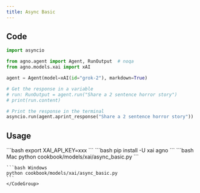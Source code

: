 ```yaml
---
title: Async Basic
---
```


## Code

```python cookbook/models/xai/async_basic.py
import asyncio

from agno.agent import Agent, RunOutput  # noqa
from agno.models.xai import xAI

agent = Agent(model=xAI(id="grok-2"), markdown=True)

# Get the response in a variable
# run: RunOutput = agent.run("Share a 2 sentence horror story")
# print(run.content)

# Print the response in the terminal
asyncio.run(agent.aprint_response("Share a 2 sentence horror story"))

```

## Usage

<Steps>
  <Snippet file="create-venv-step.mdx" />

  <Step title="Set your API key">
    ```bash
    export XAI_API_KEY=xxx
    ```
  </Step>

  <Step title="Install libraries">
    ```bash
    pip install -U xai agno
    ```
  </Step>

  <Step title="Run Agent">
    <CodeGroup>
    ```bash Mac
    python cookbook/models/xai/async_basic.py
    ```

    ```bash Windows
    python cookbook/models/xai/async_basic.py
    ```
    </CodeGroup>
  </Step>
</Steps>
